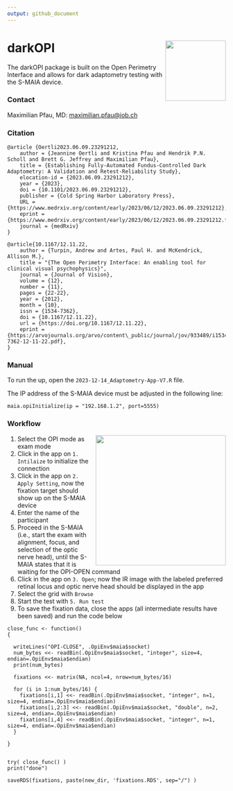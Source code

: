 ```yaml
---
output: github_document
---
```


<!-- README.md is generated from README.Rmd. Please edit that file -->

# darkOPI <img src='hexicon.png' align="right" height="139" />

<!-- badges: start -->
<!-- badges: end -->

The darkOPI package is built on the Open Perimetry Interface and allows for dark adaptometry testing with the S-MAIA device.

### Contact

Maximilian Pfau, MD: [maximilian.pfau@iob.ch](maximilian.pfau@iob.ch)

### Citation
```
@article {Oertli2023.06.09.23291212,
	author = {Jeannine Oertli and Kristina Pfau and Hendrik P.N. Scholl and Brett G. Jeffrey and Maximilian Pfau},
	title = {Establishing Fully-Automated Fundus-Controlled Dark Adaptometry: A Validation and Retest-Reliability Study},
	elocation-id = {2023.06.09.23291212},
	year = {2023},
	doi = {10.1101/2023.06.09.23291212},
	publisher = {Cold Spring Harbor Laboratory Press},
	URL = {https://www.medrxiv.org/content/early/2023/06/12/2023.06.09.23291212},
	eprint = {https://www.medrxiv.org/content/early/2023/06/12/2023.06.09.23291212.full.pdf},
	journal = {medRxiv}
}
```

```
@article{10.1167/12.11.22,
    author = {Turpin, Andrew and Artes, Paul H. and McKendrick, Allison M.},
    title = "{The Open Perimetry Interface: An enabling tool for clinical visual psychophysics}",
    journal = {Journal of Vision},
    volume = {12},
    number = {11},
    pages = {22-22},
    year = {2012},
    month = {10},
    issn = {1534-7362},
    doi = {10.1167/12.11.22},
    url = {https://doi.org/10.1167/12.11.22},
    eprint = {https://arvojournals.org/arvo/content\_public/journal/jov/933489/i1534-7362-12-11-22.pdf},
}
```

### Manual

To run the up, open the `2023-12-14_Adaptometry-App-V7.R` file.

The IP address of the S-MAIA device must be adjusted in the following line:
```
maia.opiInitialize(ip = "192.168.1.2", port=5555)
```

### Workflow
<img src='screenshot.png' align="right" height="300" />


1. Select the OPI mode as exam mode
2. Click in the app on `1. Intilaize` to initialize the connection
3. Click in the app on `2. Apply Setting`, now the fixation target should show up on the S-MAIA device
4. Enter the name of the participant
5. Proceed in the S-MAIA (i.e., start the exam with alignment, focus, and selection of the optic nerve head), until the S-MAIA states that it is waiting for the OPI-OPEN command
6. Click in the app on `3. Open`; now the IR image with the labeled preferred retinal locus and optic nerve head should be displayed in the app
7. Select the grid with `Browse`
8. Start the test with `5. Run test`
9. To save the fixation data, close the apps (all intermediate results have been saved) and run the code below

```
close_func <- function()
{
  
  writeLines("OPI-CLOSE", .OpiEnv$maia$socket)
  num_bytes <<- readBin(.OpiEnv$maia$socket, "integer", size=4, endian=.OpiEnv$maia$endian)
  print(num_bytes)
  
  fixations <<- matrix(NA, ncol=4, nrow=num_bytes/16)
  
  for (i in 1:num_bytes/16) {
    fixations[i,1] <<- readBin(.OpiEnv$maia$socket, "integer", n=1, size=4, endian=.OpiEnv$maia$endian)
    fixations[i,2:3] <<- readBin(.OpiEnv$maia$socket, "double", n=2, size=4, endian=.OpiEnv$maia$endian)
    fixations[i,4] <<- readBin(.OpiEnv$maia$socket, "integer", n=1, size=4, endian=.OpiEnv$maia$endian)
  }
  
}


try( close_func() )
print("done")

saveRDS(fixations, paste(new_dir, 'fixations.RDS', sep="/") )
```









